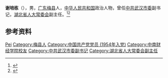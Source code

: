 '''谢培栋'''（{{bd|1932年|11月|}}），男，[[广东|广东]][[梅县|梅县]]人，[[中华人民共和国|中华人民共和国]]政治人物，曾任[[中共武汉市委|中共武汉市委]]副书记，[[湖北省人大常委会|湖北省人大常委会]]副主任。<ref>{{cite book|title=中囯人名大辞典·现任党政军领导人物卷|author=廖盖隆等编|year=1990|publisher=上海辞书出版社|location=上海|page=}}</ref><ref>{{Cite book|title=中华人民共和国职官志|author=何虎生, 李耀东, 向常福主编|publisher=中国社会出版社|year=2003|isbn=9787800883934|location=北京|pages=}}</ref>

== 参考资料 ==
{{reflist}}

{{中国人物小作品}}

{{Authority control}}
{{DEFAULTSORT:Xie谢}}
[[Category:谢姓|Pei]]
[[Category:梅县人|Category:梅县人]]
[[Category:中国共产党党员_(1954年入党)|Category:中国共产党党员 (1954年入党)]]
[[Category:中南财经学院校友|Category:中南财经学院校友]]
[[Category:中共武汉市委副书记|Category:中共武汉市委副书记]]
[[Category:湖北省人大常委会副主任|Category:湖北省人大常委会副主任]]